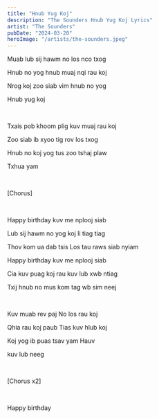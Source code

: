 ```yaml
---
title: "Hnub Yug Koj"
description: "The Sounders Hnub Yug Koj Lyrics"
artist: "The Sounders"
pubDate: "2024-03-20"
heroImage: "/artists/the-sounders.jpeg"
---
```


Muab lub sij hawm no los nco txog

Hnub no yog hnub muaj nqi rau koj

Nrog koj zoo siab vim hnub no yog

Hnub yug koj

<br />

Txais pob khoom plig kuv muaj rau koj

Zoo siab ib xyoo tig rov los txog

Hnub no koj yog tus zoo tshaj plaw

Txhua yam

<br />

[Chorus]

<br />

Happy birthday kuv me nplooj siab

Lub sij hawm no yog koj li tiag tiag

Thov kom ua dab tsis Los tau raws siab nyiam

Happy birthday kuv me nplooj siab

Cia kuv puag koj rau kuv lub xwb ntiag

Txij hnub no mus kom tag wb sim neej

<br />

Kuv muab rev paj No los rau koj

Qhia rau koj paub Tias kuv hlub koj

Koj yog ib puas tsav yam Hauv

kuv lub neeg

<br />

[Chorus x2]

<br />

Happy birthday
